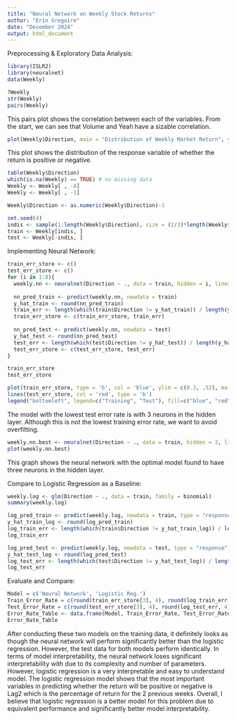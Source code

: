 ```yaml
---
title: "Neural Network on Weekly Stock Returns"
author: "Erin Gregoire"
date: "December 2024"
output: html_document
---
```


Preprocessing & Exploratory Data Analysis:

```r
library(ISLR2)
library(neuralnet)
data(Weekly)

?Weekly
str(Weekly)
pairs(Weekly)
```
This pairs plot shows the correlation between each of the variables. From the start, we can see that Volume and Yeah have a sizable correlation.

```r
plot(Weekly$Direction, main = "Distribution of Weekly Market Return", ylab = "number of returns", xlab = "Down = Negative Return, Up = Positive Return")
```

This plot shows the distribution of the response variable of whether the return is positive or negative.

```r
table(Weekly$Direction)
which(is.na(Weekly) == TRUE) # no missing data
Weekly <- Weekly[ , -8]
Weekly <- Weekly[ , -1]

Weekly$Direction <- as.numeric(Weekly$Direction)-1

set.seed(4)
indis <- sample(1:length(Weekly$Direction), size = (2/3)*length(Weekly$Direction), replace = FALSE)
train <- Weekly[indis, ]
test <- Weekly[-indis, ]
```

Implementing Neural Network:

```r
train_err_store <- c()
test_err_store <- c()
for (i in 1:8){
  weekly.nn <- neuralnet(Direction ~ ., data = train, hidden = i, linear.output = FALSE)
  
  nn_pred_train <- predict(weekly.nn, newdata = train)
  y_hat_train <- round(nn_pred_train)
  train_err <- length(which(train$Direction != y_hat_train)) / length(y_hat_train)
  train_err_store <- c(train_err_store, train_err)
  
  nn_pred_test <- predict(weekly.nn, newdata = test)
  y_hat_test <- round(nn_pred_test)
  test_err <- length(which(test$Direction != y_hat_test)) / length(y_hat_test)
  test_err_store <- c(test_err_store, test_err)
}

train_err_store
test_err_store

plot(train_err_store, type = 'b', col = 'blue', ylim = c(0.3, .52), main = "Neural Network Error Rates", ylab = "Error Rate", xlab = "Number of Neurons in Single Layer")
lines(test_err_store, col = 'red', type = 'b')
legend("bottomleft", legend=c("Training", "Test"), fill=c("blue", "red"))
```
The model with the lowest test error rate is with 3 neurons in the hidden layer. Although this is not the lowest training error rate, we want to avoid overfitting.

```r
weekly.nn.best <- neuralnet(Direction ~ ., data = train, hidden = 3, linear.output = FALSE)
plot(weekly.nn.best)
```
This graph shows the neural network with the optimal model found to have three neurons in the hidden layer. 


Compare to Logistic Regression as a Baseline:

```r
weekly.log <- glm(Direction ~ ., data = train, family = binomial)
summary(weekly.log)

log_pred_train <- predict(weekly.log, newdata = train, type = "response")
y_hat_train_log <- round(log_pred_train)
log_train_err <- length(which(train$Direction != y_hat_train_log)) / length(y_hat_train_log)
log_train_err

log_pred_test <- predict(weekly.log, newdata = test, type = "response")
y_hat_test_log <- round(log_pred_test)
log_test_err <- length(which(test$Direction != y_hat_test_log)) / length(y_hat_test_log)
log_test_err
```

Evaluate and Compare:

```r
Model = c('Neural Network', 'Logistic Reg.')
Train_Error_Rate = c(round(train_err_store[3], 4), round(log_train_err, 4))
Test_Error_Rate = c(round(test_err_store[3], 4), round(log_test_err, 4))
Error_Rate_Table <- data.frame(Model, Train_Error_Rate, Test_Error_Rate)
Error_Rate_Table
```
After conducting these two models on the training data, it definitely looks as though the neural network will perform significantly better than the logistic regression. However, the test data for both models perform identically. In terms of model interpretability, the neural network loses significant interpretability with due to its complexity and number of parameters. However, logistic regression is a very interpretable and easy to understand model. The logistic regression model shows that the most important variables in predicting whether the return will be positive or negative is Lag2 which is the percentage of return for the 2 previous weeks. Overall, I believe that logistic regression is a better model for this problem due to equivalent performance and significantly better model interpretability. 